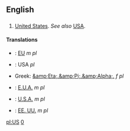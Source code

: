 ==English==

==={{initialism}}===

# [[United States]].  ''See also'' [[USA]].

====Translations====

*{{fr}}: [[EU]] ''m pl''
*{{de}}: USA ''pl''
*Greek: [[&amp;Eta;.&amp;Pi;.&amp;Alpha;.]] ''f pl''
*{{pt}}: [[E.U.A.]] ''m pl''
*{{it}}: [[U.S.A.]] ''m pl''
*{{es}}: [[EE. UU.]] ''m pl''

[[pl:US]]
[http://www.zya9.info 0]